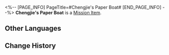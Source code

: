 <%-- [PAGE_INFO]
PageTitle=#Chengjie's Paper Boat#
[END_PAGE_INFO] --%>
{{Item Infobox
|id          = 140177
|image       = Item Chengjie's Paper Boat.png{{subst:void|<!--$UPLOAD:<<SpriteOutput/ItemFigures/140177.png>-<Item Chengjie's Paper Boat.png>-<Item Icons>>-->}}
|type        = Mission Item
|invCategory = Missions
|rarity      = 3
|effect      = 
|description = This boat Chengjie folded out of paper is like a tiny starskiff. Meticulously made and cute.
}}
{{Description|''"Master, I've finally graduated!"''}}
'''Chengjie's Paper Boat''' is a [[Mission Item]].

==Other Languages==
{{Other Languages
|en   = Chengjie's Paper Boat
|zhs  = 铖杰的纸船
|zht  = 鋮傑的紙船
|ja   = チェンジェの紙船
|ko   = 성결의 종이배
|es   = Astroesquife de papel de Chengjie
|fr   = Bateau en papier de Chengjie
|ru   = Бумажный кораблик Чэнцзе
|th   = เรือกระดาษของ Chengjie
|vi   = Thuyền Giấy Của Chengjie
|de   = Chengjies Papierboot
|id   = Perahu Kertas Chengjie
|pt   = Barco de Papel do Chengjie
}}

==Change History==
{{Change History|1.0}}